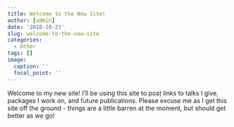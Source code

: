 ```yaml
---
title: Welcome to the New Site!
author: [admin]
date: '2018-10-23'
slug: welcome-to-the-new-site
categories:
  - Other
tags: []
image:
  caption: ''
  focal_point: ''
---
```

  
  
Welcome to my new site! I'll be using this site to post links to talks I give, packages I work on, and future publications. Please excuse me as I get this site off the ground - things are a little barren at the moment, but should get better as we go!